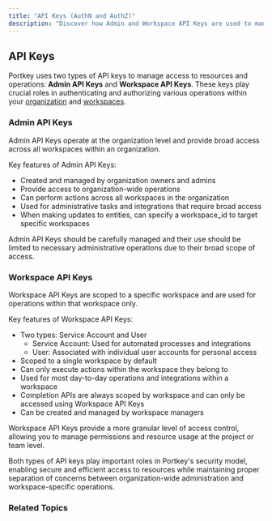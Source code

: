 ```yaml
---
title: "API Keys (AuthN and AuthZ)"
description: "Discover how Admin and Workspace API Keys are used to manage access and operations in Portkey."
---
```


## API Keys

Portkey uses two types of API keys to manage access to resources and operations: **Admin API Keys** and **Workspace API Keys**. These keys play crucial roles in authenticating and authorizing various operations within your [organization](/docs/product/enterprise-offering/org-management/organizations) and [workspaces](/api-reference/admin-api/control-plane/admin/workspaces/create-workspace).

### Admin API Keys

Admin API Keys operate at the organization level and provide broad access across all workspaces within an organization.

Key features of Admin API Keys:

* Created and managed by organization owners and admins
* Provide access to organization-wide operations
* Can perform actions across all workspaces in the organization
* Used for administrative tasks and integrations that require broad access
* When making updates to entities, can specify a workspace\_id to target specific workspaces

Admin API Keys should be carefully managed and their use should be limited to necessary administrative operations due to their broad scope of access.

### Workspace API Keys

Workspace API Keys are scoped to a specific workspace and are used for operations within that workspace only.

Key features of Workspace API Keys:

* Two types: Service Account and User
   * Service Account: Used for automated processes and integrations
   * User: Associated with individual user accounts for personal access
* Scoped to a single workspace by default
* Can only execute actions within the workspace they belong to
* Used for most day-to-day operations and integrations within a workspace
* Completion APIs are always scoped by workspace and can only be accessed using Workspace API Keys
* Can be created and managed by workspace managers

Workspace API Keys provide a more granular level of access control, allowing you to manage permissions and resource usage at the project or team level.

Both types of API keys play important roles in Portkey's security model, enabling secure and efficient access to resources while maintaining proper separation of concerns between organization-wide administration and workspace-specific operations.

### Related Topics

<Card title="Organizations" href="/product/enterprise-offering/org-management/organizations"/>
<Card title="Workspaces" href="/api-reference/admin-api/control-plane/admin/workspaces/create-workspace"/>
<Card title="User Roles & Permissions" href="/product/enterprise-offering/org-management/user-roles-and-permissions"/>
